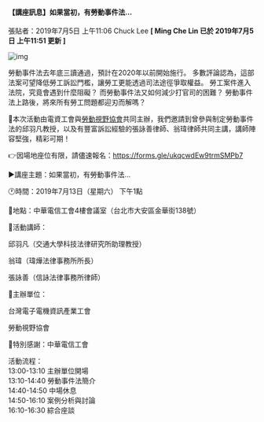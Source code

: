 #### 【講座訊息】如果當初，有勞動事件法…

張貼者：2019年7月5日 上午11:06 Chuck Lee   **[ Ming Che Lin 已於 2019年7月5日 上午11:51 更新 ]**

![img](/images/20190705/poster.png)


勞動事件法去年底三讀通過，預計在2020年以前開始施行。
多數評論認為，這部法案可望降低勞工訴訟門檻，讓勞工更能透過司法途徑爭取權益。
勞工案件進入法院，究竟會遇到什麼阻礙？
而勞動事件法又如何減少打官司的困難？
勞動事件法上路後，將來所有勞工問題都迎刃而解嗎？


📣本次活動由電資工會與[勞動視野協會](https://www.facebook.com/laborvision/)共同主辦，我們邀請到曾參與制定勞動事件法的邱羽凡教授，以及有豐富訴訟經驗的張詠善律師、翁瑋律師共同主講，講師陣容堅強，精彩可期！

👉因場地座位有限，請儘速報名：https://forms.gle/ukqcwdEw9trmSMPb7


▶️講座主題：如果當初，有勞動事件法…

🕐時間：2019年7月13日（星期六） 下午1點

🏬地點：中華電信工會4樓會議室（台北市大安區金華街138號）

👩活動講師：

邱羽凡（交通大學科技法律研究所助理教授）

翁瑋（瑋燁法律事務所所長）

張詠善（信詠法律事務所律師）

🔆主辦單位：

台灣電子電機資訊產業工會

勞動視野協會

💟特別感謝：中華電信工會


活動流程：  
13:00-13:10 主辦單位開場  
13:10-14:40 勞動事件法簡介  
14:40-14:50 中場休息  
14:50-16:10 案例分析與討論  
16:10-16:30 綜合座談
